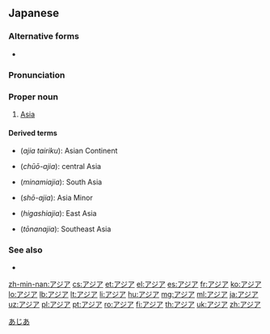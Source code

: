 ==Japanese==
{{wikipedia|lang=ja}}

===Alternative forms===
* {{l/ja|亜細亜}}

===Pronunciation===
{{ja-pron|acc=a}}

===Proper noun===
{{ja-pos|proper|sort=あじあ}}

# [[Asia]]

====Derived terms====
{{der-top}}
* {{l|ja|アジア大陸}} (''ajia tairiku''): Asian Continent
* {{l|ja|中央アジア}} (''chūō-ajia''): central Asia
* {{l|ja|南アジア}} (''minamiajia''): South Asia
{{der-mid}}
* {{l|ja|小アジア}} (''shō-ajia''): Asia Minor
* {{l|ja|東アジア}} (''higashiajia''): East Asia
* {{l|ja|東南アジア}} (''tōnanajia''): Southeast Asia
{{der-bottom}}

===See also===
* {{l|ja|東洋}}
[[Category:Japanese palindromes|あじあ]]
{{catlangcode|ja|Asia|Continents|sort=あじあ}}

[[zh-min-nan:アジア]]
[[cs:アジア]]
[[et:アジア]]
[[el:アジア]]
[[es:アジア]]
[[fr:アジア]]
[[ko:アジア]]
[[lo:アジア]]
[[lb:アジア]]
[[lt:アジア]]
[[li:アジア]]
[[hu:アジア]]
[[mg:アジア]]
[[ml:アジア]]
[[ja:アジア]]
[[uz:アジア]]
[[pl:アジア]]
[[pt:アジア]]
[[ro:アジア]]
[[fi:アジア]]
[[th:アジア]]
[[uk:アジア]]
[[zh:アジア]]